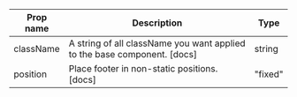 | Prop name | Description | Type |
| --- | --- | --- |
| className | A string of all className you want applied to the base component. [docs] | string |
| position | Place footer in non-static positions. [docs] | "fixed" | "sticky" |
